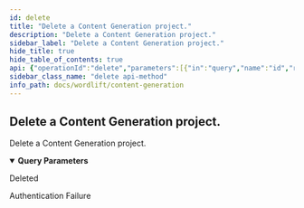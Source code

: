 ```yaml
---
id: delete
title: "Delete a Content Generation project."
description: "Delete a Content Generation project."
sidebar_label: "Delete a Content Generation project."
hide_title: true
hide_table_of_contents: true
api: {"operationId":"delete","parameters":[{"in":"query","name":"id","required":true,"schema":{"type":"integer","format":"int64"}}],"responses":{"200":{"description":"Deleted"},"401":{"description":"Authentication Failure"}},"security":[{"security_oauth2":[]}],"tags":["Content Generations"],"description":"Delete a Content Generation project.","method":"delete","path":"/content-generations","servers":[{"url":"https://api.wordlift.io/content-generation/"}],"securitySchemes":{"security_oauth2":{"flows":{"authorizationCode":{"authorizationUrl":"https://s.wordlift.io/oauth/authorize/","scopes":{"basic":"basic scope"},"tokenUrl":"https://s.wordlift.io/oauth/token/"}},"openIdConnectUrl":"https://s.wordlift.io/.well-known/openid-configuration/","type":"oauth2"}},"info":{"contact":{"email":"hello@wordlift.io","name":"WordLift","url":"https://wordlift.io"},"description":"Generate completions based on customized linguistic models.","license":{"name":"(c) copyright 2022-present WordLift","url":"https://wordlift.io"},"termsOfService":"https://wordlift.io/terms-of-service/","title":"Content Generation","version":"1.0"},"postman":{"name":"Delete a Content Generation project.","description":{"type":"text/plain"},"url":{"path":["content-generations"],"host":["{{baseUrl}}"],"query":[{"disabled":false,"description":{"content":"(Required) ","type":"text/plain"},"key":"id","value":""}],"variable":[]},"method":"DELETE","auth":{"type":"oauth2","oauth2":[]}}}
sidebar_class_name: "delete api-method"
info_path: docs/wordlift/content-generation
---
```



## Delete a Content Generation project.



Delete a Content Generation project.

<details style={{"marginBottom":"1rem"}} data-collapsed={false} open={true}><summary style={{}}><strong>Query Parameters</strong></summary><div><ul><ParamsItem className={"paramsItem"} param={{"in":"query","name":"id","required":true,"schema":{"type":"integer","format":"int64"}}}></ParamsItem></ul></div></details><div><ApiTabs><TabItem label={"200"} value={"200"}><div>

Deleted

</div><div></div></TabItem><TabItem label={"401"} value={"401"}><div>

Authentication Failure

</div><div></div></TabItem></ApiTabs></div>
      